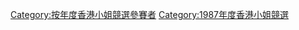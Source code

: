 {{Catnav|頁面分類|...|香港電視台|無綫電視|香港小姐競選}}

{{catmore|1987年度香港小姐競選}}

[[Category:按年度香港小姐競選參賽者|Category:按年度香港小姐競選參賽者]]
[[Category:1987年度香港小姐競選|Category:1987年度香港小姐競選]]